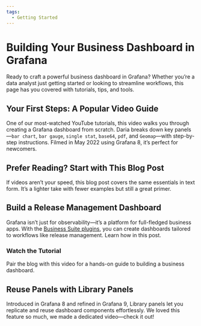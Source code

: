 ```yaml
---
tags:
  - Getting Started
---
```



# Building Your Business Dashboard in Grafana

Ready to craft a powerful business dashboard in Grafana? Whether you’re a data analyst just getting started or looking to streamline workflows, this page has you covered with tutorials, tips, and tools.

## Your First Steps: A Popular Video Guide

One of our most-watched YouTube tutorials, this video walks you through creating a Grafana dashboard from scratch. Daria breaks down key panels—`bar chart`, `bar gauge`, `single stat`, `base64`, `pdf`, and `Geomap`—with step-by-step instructions. Filmed in May 2022 using Grafana 8, it’s perfect for newcomers.

<Youtube
  id="HNCKbGfAU0Q"
  title="How to Create Your Business Grafana Dashboard"
/>

## Prefer Reading? Start with This Blog Post

If videos aren’t your speed, this blog post covers the same essentials in text form. It’s a lighter take with fewer examples but still a great primer.

<BlogPost id="how-to-create-your-first-grafana-dashboard-bd0f68d631bd" />

## Build a Release Management Dashboard

Grafana isn’t just for observability—it’s a platform for full-fledged business apps. With the [Business Suite plugins](/plugins/), you can create dashboards tailored to workflows like release management. Learn how in this post.

<BlogPost id="release-dashboard-20241113" />

### Watch the Tutorial

Pair the blog with this video for a hands-on guide to building a business dashboard.

<Youtube
  id="tUGRQBBZoRQ"
  title="How to Create a Business Dashboard in Grafana"
/>

## Reuse Panels with Library Panels

Introduced in Grafana 8 and refined in Grafana 9, Library panels let you replicate and reuse dashboard components effortlessly. We loved this feature so much, we made a dedicated video—check it out!

<Youtube id="kCFH15QeIRY" title="Replicate and Reuse Panels in Grafana" />
